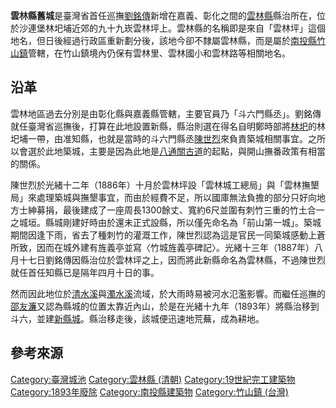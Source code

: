 '''雲林縣舊城'''是臺灣省首任巡撫[[劉銘傳|劉銘傳]]新增在嘉義、彰化之間的[[雲林縣|雲林縣]]縣治所在，位於沙連堡林圯埔近郊的九十九崁雲林坪上{{r|張}}。雲林縣的名稱即是來自「雲林坪」這個地名，但日後經過行政區重新劃分後，該地今卻不隸屬雲林縣，而是屬於[[南投縣|南投縣]][[竹山鎮_(台灣)|竹山鎮]]管轄，在竹山鎮境內仍保有雲林里、雲林國小和雲林路等相關地名{{r|張}}。

== 沿革 ==
雲林地區過去分別是由彰化縣與嘉義縣管轄，主要官員乃「斗六門縣丞」。劉銘傳就任臺灣省巡撫後，打算在此地設置新縣，縣治則選在得名自明鄭時部將[[林圯|林圯]]的林圯埔一帶，由准知縣，也就是當時的斗六門縣丞[[陳世烈|陳世烈]]來負責築城相關事宜。之所以會選於此地築城，主要是因為此地是[[八通關古道|八通關古道]]的起點，與開山撫番政策有相當的關係。{{r|張}}{{r|周}}

陳世烈於光緒十二年（1886年）十月於雲林坪設「雲林城工總局」與「雲林撫墾局」來處理築城與撫墾事宜，而由於經費不足，所以國庫無法負擔的部分只好向地方士紳募捐，最後建成了一座周長1300餘丈、寬約6尺並圍有刺竹三重的竹土合一之城垣。縣城剛建好時由於還未正式設縣，所以僅先命名為「前山第一城」。築城期間因逢下雨，省去了種刺竹的灌溉工作，陳世烈認為這是官民一同築城感動上蒼所致，因而在城外建有旌義亭並寫〈竹城旌義亭碑記〉。光緒十三年（1887年）八月十七日劉銘傳因縣治位於雲林坪之上，因而將此新縣命名為雲林縣，不過陳世烈就任首任知縣已是隔年四月十日的事{{r|張}}。

然而因此地位於[[清水溪_(南投縣)|清水溪]]與[[濁水溪|濁水溪]]流域，於大雨時易被河水氾濫影響。而繼任巡撫的[[邵友濂|邵友濂]]又認為縣城的位置太靠近內山，於是在光緒十九年（1893年）將縣治移到斗六，並建[[雲林縣新城|新縣城]]。縣治移走後，該城便迅速地荒蕪，成為耕地。{{r|張}}{{r|周}}

== 參考來源 ==
{{reflist|refs=
<ref name="張">{{cite book|author=張志遠 |title=台灣的古城 |publisher=遠足文化 |location=台北縣新店市 |isbn=978-986-6731-00-6 |page=118－119頁|date=2007年9月}}</ref>
<ref name="周">{{cite web|url=http://etdncku.lib.ncku.edu.tw/ETD-db/ETD-search-c/getfile?URN=etd-0214103-105706&filename=etd-0214103-105706.pdf|language=zh-hant|author=周郁森|title=清代臺灣城牆興築之研究|pages=51}}{{dead link|date=十一月 2017 |bot=InternetArchiveBot }}</ref>
}}
{{臺灣城池}}
[[Category:臺灣城池|Category:臺灣城池]]
[[Category:雲林縣_(清朝)|Category:雲林縣 (清朝)]]
[[Category:19世紀完工建築物|Category:19世紀完工建築物]]
[[Category:1893年廢除|Category:1893年廢除]]
[[Category:南投縣建築物|Category:南投縣建築物]]
[[Category:竹山鎮_(台灣)|Category:竹山鎮 (台灣)]]